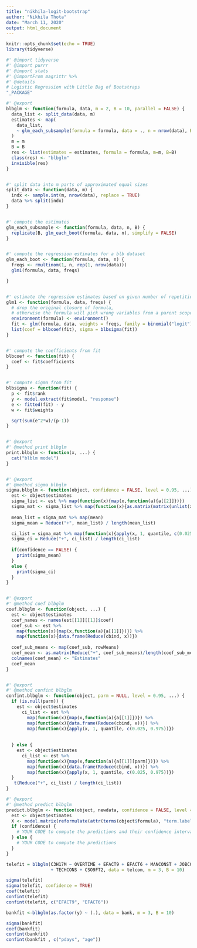 ---
title: "nikhila-logit-bootstrap"
author: "Nikhila Thota"
date: "March 11, 2020"
output: html_document
---

```{r setup, include=FALSE}
knitr::opts_chunk$set(echo = TRUE)
library(tidyverse)
```

```{r}
#' @import tidyverse
#' @import purrr
#' @import stats
#' @importFrom magrittr %>%
#' @details
# Logistic Regression with Little Bag of Bootstraps
"_PACKAGE"

#' @export
blbglm <- function(formula, data, m = 2, B = 10, parallel = FALSE) {
  data_list <- split_data(data, m)
  estimates <- map(
    data_list,
    ~ glm_each_subsample(formula = formula, data = ., n = nrow(data), B = B)
  ) 
  m = m
  B = B
  res <- list(estimates = estimates, formula = formula, m=m, B=B)
  class(res) <- "blbglm"
  invisible(res)
}


#' split data into m parts of approximated equal sizes
split_data <- function(data, m) {
  indx <- sample.int(m, nrow(data), replace = TRUE)
  data %>% split(indx)
}


#' compute the estimates
glm_each_subsample <- function(formula, data, n, B) {
  replicate(B, glm_each_boot(formula, data, n), simplify = FALSE)
}


#' compute the regression estimates for a blb dataset
glm_each_boot <- function(formula, data, n) {
  freqs <- rmultinom(1, n, rep(1, nrow(data)))
  glm1(formula, data, freqs)

}


#' estimate the regression estimates based on given number of repetitions
glm1 <- function(formula, data, freqs) {
  # drop the original closure of formula,
  # otherwise the formula will pick wrong variables from a parent scope.
  environment(formula) <- environment()
  fit <- glm(formula, data, weights = freqs, family = binomial("logit"))
  list(coef = blbcoef(fit), sigma = blbsigma(fit))
}


#' compute the coefficients from fit
blbcoef <- function(fit) {
  coef <- fit$coefficients
}


#' compute sigma from fit
blbsigma <- function(fit) {
  p <- fit$rank
  y <- model.extract(fit$model, "response")
  e <- fitted(fit) - y
  w <- fit$weights

  sqrt(sum(e^2*w)/(p-1))
}


#' @export
#' @method print blbglm
print.blbglm <- function(x, ...) {
  cat("blblm model")
}


#' @export
#' @method sigma blbglm
sigma.blbglm <- function(object, confidence = FALSE, level = 0.95, ...) {
  est <- object$estimates
  sigma_list <- est %>% map(function(x){map(x,function(a){a[[2]]})})
  sigma_mat <- sigma_list %>% map(function(x){as.matrix(matrix(unlist(x), nrow=length(unlist(x[[1]]))))})
  
  mean_list = sigma_mat %>% map(mean)
  sigma_mean = Reduce("+", mean_list) / length(mean_list)

  ci_list = sigma_mat %>% map(function(x){apply(x, 1, quantile, c(0.025, 0.975))})
  sigma_ci = Reduce("+", ci_list) / length(ci_list)
  
  if(confidence == FALSE) {
    print(sigma_mean)
  }
  else {
    print(sigma_ci)
  }
}


#' @export
#' @method coef blbglm
coef.blbglm <- function(object, ...) {
  est <- object$estimates
  coef_names <- names(est[[1]][[1]]$coef)
  coef_sub <- est %>% 
    map(function(x){map(x,function(a){a[[1]]})}) %>%
    map(function(x){data.frame(Reduce(cbind, x))})
  
  coef_sub_means <- map(coef_sub, rowMeans) 
  coef_mean <- as.matrix(Reduce("+", coef_sub_means)/length(coef_sub_means))
  colnames(coef_mean) <- "Estimates"
  coef_mean
}


#' @export
#' @method confint blbglm
confint.blbglm <- function(object, parm = NULL, level = 0.95, ...) {
  if (is.null(parm)) {
    est <- object$estimates
      ci_list <- est %>% 
        map(function(x){map(x,function(a){a[[1]]})}) %>%
        map(function(x){data.frame(Reduce(cbind, x))}) %>%
        map(function(x){apply(x, 1, quantile, c(0.025, 0.975))})
      
       
  } else {
    est <- object$estimates
      ci_list <- est %>% 
        map(function(x){map(x,function(a){a[[1]][parm]})}) %>%
        map(function(x){data.frame(Reduce(cbind, x))}) %>%
        map(function(x){apply(x, 1, quantile, c(0.025, 0.975))})
  }
   t(Reduce("+", ci_list) / length(ci_list))
}

#' @export
#' @method predict blbglm
predict.blbglm <- function(object, newdata, confidence = FALSE, level = 0.95, ...) {
  est <- object$estimates
  X <- model.matrix(reformulate(attr(terms(object$formula), "term.labels")), newdata)
  if (confidence) {
    # YOUR CODE to compute the predictions and their confidence intervals
  } else {
    # YOUR CODE to compute the predictions
  }
}

```

```{r}
telefit = blbglm(C3H17M ~ OVERTIME + EFACT9 + EFACT6 + MANCONST + JOBCONST
                 + TECHCONS + CSO9FT2, data = telcom, m = 3, B = 10)

sigma(telefit)
sigma(telefit, confidence = TRUE)
coef(telefit)
confint(telefit)
confint(telefit, c("EFACT9", "EFACT6"))
```

```{r}
bankfit <-blbglm(as.factor(y) ~ (.), data = bank, m = 3, B = 10)

sigma(bankfit)
coef(bankfit)
confint(bankfit)
confint(bankfit , c("pdays", "age"))
```

